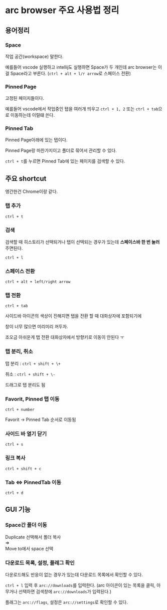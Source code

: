 
# arc browser 주요 사용법 정리

## 용어정리

### Space

작업 공간(workspace) 말한다.

예를들어 vscode 실행하고 intellij도 실행하면 Space가 두 개인데 arc browser는 이걸 Space라고 부른다. (`ctrl + alt + l/r arrow`로 스페이스 전환)

<MDXFlex>
  <MDXImage src="/images/arc_3.png" width={450} className="m-2" />
  <MDXImage src="/images/arc_4.png" width={450} className="m-2" />
</MDXFlex>

### Pinned Page

고정된 페이지들이다.

예를들어 vscode에서 작업중인 탭을 여러개 띄우고 `ctrl + 1, 2` 또는 `ctrl + tab`으로 이동하는데 이럴떄 쓴다.

<MDXImage src="/images/arc_5.png" width={300} className="m-2" />

### Pinned Tab

Pinned Page아래에 있는 탭이다.

Pinned Page랑 마찬가지이고 폴더로 묶어서 관리할 수 있다.

`ctrl + t`를 누르면 Pinned Tab에 있는 페이지를 검색할 수 있다.

<MDXImage src="/images/arc_6.png" width={300} className="m-2" />

## 주요 shortcut

앵간한건 Chrome이랑 같다.

### 탭 추가

`ctrl + t`

### 검색

검색할 때 히스토리가 선택되거나 탭이 선택되는 경우가 있는데 **스페이스바 한 번 눌러**주면된다.

`ctrl + l`

### 스페이스 전환

`ctrl + alt + left/right arrow`

### 탭 전환

`ctrl + tab`

사이드바 아이콘의 색상이 진해지면 탭을 전환 할 때 대화상자에 포함되기에

창이 너무 많으면 미리미리 꺼두자.

조오금 아쉬운게 탭 전환 대화상자에서 방향키로 이동이 안된다 ㅜ

### 탭 분리, 취소

탭 분리 : `ctrl + shift + \+`

취소 : `ctrl + shift + \-`

드래그로 탭 분리도 됨

### Favorit, Pinned 탭 이동

`ctrl + number`

Favorit -> Pinned Tab 순서로 이동됨

### 사이드 바 열기 닫기

`ctrl + s`

### 링크 복사

`ctrl + shift + c`

### Tab \<=> PinnedTab 이동

`ctrl + d`

## GUI 기능

### Space간 폴더 이동

<MDXFlex>
  <div>
    Duplicate 선택해서 폴더 복사
    <MDXImage src="/images/arc_1.png" width={300} className="m-2" />
  </div>
  <div className="p-12">=></div>
  <div>
    Move to에서 space 선택
    <MDXImage src="/images/arc_2.png" width={460} className="m-2" />
  </div>
</MDXFlex>

### 다운로드 목록, 설정, 플레그 확인

다운로드해도 반응이 없는 경우가 있는데 다운로드 목록에서 확인할 수 있다.

`ctrl + l` 입력 후 `arc://downloads`를 입력한다. (arc 아이콘이 있는 목록을 클릭, 아무거나 선택하면 검색창에 `arc://downloads`가 입력된다.)

<MDXImage src="/images/arc_search.png" width={450} />

플래그는 `arc://flags`, 설정은 `arc://settings`로 확인할 수 있다.
